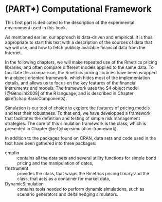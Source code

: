 # (PART\*) Computational Framework {-} 

This first part is dedicated to the description of the experimental
environment used in this book.

As mentioned earlier, our approach is data-driven and empirical. It is
thus appropriate to start this text with a description of the sources of
data that we will use, and how to fetch publicly available financial
data from the Internet.

In the following chapters, we will make repeated use of the Rmetrics
pricing libraries, and often compare different models applied to the
same data. To facilitate this comparison, the Rmetrics pricing libraries
have been wrapped in a object-oriented framework, which hides most of
the implementation details, and allows us to focus on the key features
of the financial instruments and models. The framework uses the S4
object model [@Genolini2008] of the R language, and is described in
Chapter \@ref(chap:BasicComponents).

Simulation is our tool of choice to explore the features of pricing
models and test their robustness. To that end, we have developped a
framework that facilitates the definition and testing of simple risk
management strategies. The core of this simulation framework is the \class{DataProvider}
class, which is presented in Chapter \@ref(chap:simulation-framework).

In addition to the packages found on CRAN, data sets and code used in the
text have been gathered into three packages:


empfin
: contains all the data sets and several utility functions for simple bond pricing and the manipulation of dates,

fInstrument
: provides the \class{fInstrument} class, that wraps the Rmetrics pricing library and the \class{DataProvider} class, that acts as a container for market data,

DynamicSimulation
: contains tools needed to perform dynamic simulations, such as scenario generators and delta hedging simulators.